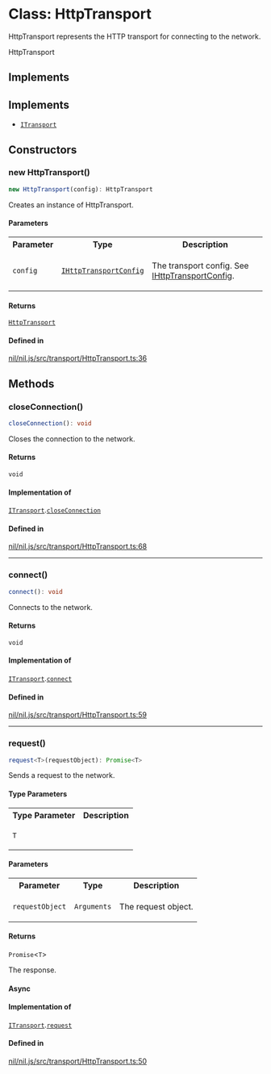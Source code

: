 # Class: HttpTransport

HttpTransport represents the HTTP transport for connecting to the network.

 HttpTransport

## Implements

## Implements

- [`ITransport`](ITransport.mdx)

## Constructors

### new HttpTransport()

```ts
new HttpTransport(config): HttpTransport
```

Creates an instance of HttpTransport.

#### Parameters

<table>
<tr>
<th>Parameter</th>
<th>Type</th>
<th>Description</th>
</tr>
<tr>
<td>

`config`

</td>
<td>

[`IHttpTransportConfig`](../type-aliases/IHttpTransportConfig.mdx)

</td>
<td>

The transport config. See [IHttpTransportConfig](../type-aliases/IHttpTransportConfig.mdx).

</td>
</tr>
</table>

#### Returns

[`HttpTransport`](HttpTransport.mdx)

#### Defined in

[nil/nil.js/src/transport/HttpTransport.ts:36](https://github.com/NilFoundation/nil.js/blob/08a7f90027b4c09b608245b19f15f6fb7ae1ff03/src/transport/HttpTransport.ts#L36)

## Methods

### closeConnection()

```ts
closeConnection(): void
```

Closes the connection to the network.

#### Returns

`void`

#### Implementation of

[`ITransport`](ITransport.mdx).[`closeConnection`](ITransport.mdx#closeconnection)

#### Defined in

[nil/nil.js/src/transport/HttpTransport.ts:68](https://github.com/NilFoundation/nil.js/blob/08a7f90027b4c09b608245b19f15f6fb7ae1ff03/src/transport/HttpTransport.ts#L68)

***

### connect()

```ts
connect(): void
```

Connects to the network.

#### Returns

`void`

#### Implementation of

[`ITransport`](ITransport.mdx).[`connect`](ITransport.mdx#connect)

#### Defined in

[nil/nil.js/src/transport/HttpTransport.ts:59](https://github.com/NilFoundation/nil.js/blob/08a7f90027b4c09b608245b19f15f6fb7ae1ff03/src/transport/HttpTransport.ts#L59)

***

### request()

```ts
request<T>(requestObject): Promise<T>
```

Sends a request to the network.

#### Type Parameters

<table>
<tr>
<th>Type Parameter</th>
<th>Description</th>
</tr>
<tr>
<td>

`T`

</td>
<td>

</td>
</tr>
</table>

#### Parameters

<table>
<tr>
<th>Parameter</th>
<th>Type</th>
<th>Description</th>
</tr>
<tr>
<td>

`requestObject`

</td>
<td>

`Arguments`

</td>
<td>

The request object.

</td>
</tr>
</table>

#### Returns

`Promise`\<`T`\>

The response.

#### Async

#### Implementation of

[`ITransport`](ITransport.mdx).[`request`](ITransport.mdx#request)

#### Defined in

[nil/nil.js/src/transport/HttpTransport.ts:50](https://github.com/NilFoundation/nil.js/blob/08a7f90027b4c09b608245b19f15f6fb7ae1ff03/src/transport/HttpTransport.ts#L50)
